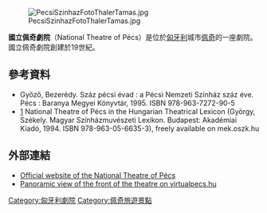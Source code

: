 [[Image:PecsiSzinhazFotoThalerTamas.jpg|thumb]]

'''國立佩奇劇院'''（National Theatre of Pécs）是位於[[匈牙利|匈牙利]]城市[[佩奇|佩奇]]的一座劇院。國立佩奇劇院創建於19世紀。
== 參考資料 ==
*Győző, Bezerédy. Száz pécsi évad : a Pécsi Nemzeti Színház száz éve.      Pécs : Baranya Megyei Könyvtár, 1995. ISBN 978-963-7272-90-5
*[http://mek.oszk.hu/02100/02139/html/sz20/173.html]{{Wayback|url=http://mek.oszk.hu/02100/02139/html/sz20/173.html |date=20201130180548 }} National Theatre of Pécs in the Hungarian Theatrical Lexicon (György, Székely. Magyar Színházmuvészeti Lexikon. Budapest: Akadémiai Kiadó, 1994. ISBN 978-963-05-6635-3), freely available on mek.oszk.hu
==外部連結==
{{Commons category|Pécs National Theater}}
* [https://web.archive.org/web/20111229135443/http://www.pnsz.hu/en Official website of the National Theatre of Pécs]
* [https://web.archive.org/web/20090101230419/http://www.virtualpecs.hu/index.php?panoid=143 Panoramic view of the front of the theatre on virtualpecs.hu]

[[Category:匈牙利劇院|Category:匈牙利劇院]]
[[Category:佩奇旅遊景點|Category:佩奇旅遊景點]]